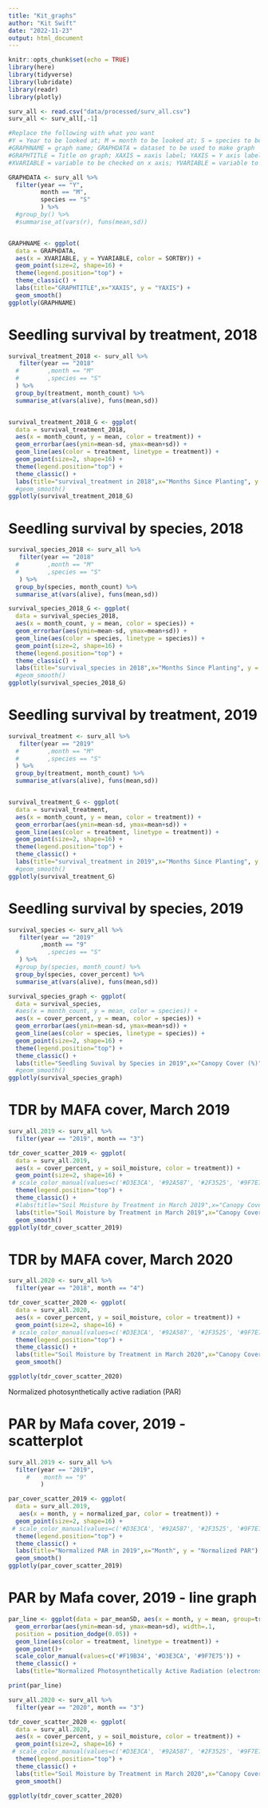 ```yaml
---
title: "Kit_graphs"
author: "Kit Swift"
date: "2022-11-23"
output: html_document
---
```


```r
knitr::opts_chunk$set(echo = TRUE)
library(here)
library(tidyverse)
library(lubridate)
library(readr)
library(plotly)
```

```r
surv_all <- read.csv("data/processed/surv_all.csv")
surv_all <- surv_all[,-1]
```

```r
#Replace the following with what you want
#Y = Year to be looked at; M = month to be looked at; S = species to be looked at; plus any other filter
#GRAPHNAME = graph name; GRAPHDATA = dataset to be used to make graph
#GRAPHTITLE = Title on graph; XAXIS = xaxis label; YAXIS = Y axis label
#XVARIABLE = variable to be checked on x axis; YVARIABLE = variable to be checked on y axis; SORTBY = what regression lines you want

GRAPHDATA <- surv_all %>% 
  filter(year == "Y", 
         month == "M", 
         species == "S"
         ) %>%
  #group_by() %>%
  #summarise_at(vars(r), funs(mean,sd))


GRAPHNAME <- ggplot(
  data = GRAPHDATA,
  aes(x = XVARIABLE, y = YVARIABLE, color = SORTBY)) +
  geom_point(size=2, shape=16) +
  theme(legend.position="top") +
  theme_classic() +
  labs(title="GRAPHTITLE",x="XAXIS", y = "YAXIS") +
  geom_smooth()
ggplotly(GRAPHNAME)
```

# Seedling survival by treatment, 2018
```r
survival_treatment_2018 <- surv_all %>%
   filter(year == "2018"
  #        ,month == "M"
  #        ,species == "S"
  ) %>%
  group_by(treatment, month_count) %>%
  summarise_at(vars(alive), funs(mean,sd))


survival_treatment_2018_G <- ggplot(
  data = survival_treatment_2018,
  aes(x = month_count, y = mean, color = treatment)) +
  geom_errorbar(aes(ymin=mean-sd, ymax=mean+sd)) +
  geom_line(aes(color = treatment, linetype = treatment)) + 
  geom_point(size=2, shape=16) +
  theme(legend.position="top") +
  theme_classic() +
  labs(title="survival_treatment in 2018",x="Months Since Planting", y = "Amount Alive") 
  #geom_smooth()
ggplotly(survival_treatment_2018_G)
```
# Seedling survival by species, 2018
```r
survival_species_2018 <- surv_all %>%
   filter(year == "2018"
  #        ,month == "M"
  #        ,species == "S"
   ) %>%
  group_by(species, month_count) %>%
  summarise_at(vars(alive), funs(mean,sd))

survival_species_2018_G <- ggplot(
  data = survival_species_2018,
  aes(x = month_count, y = mean, color = species)) +
  geom_errorbar(aes(ymin=mean-sd, ymax=mean+sd)) +
  geom_line(aes(color = species, linetype = species)) + 
  geom_point(size=2, shape=16) +
  theme(legend.position="top") +
  theme_classic() +
  labs(title="survival_species in 2018",x="Months Since Planting", y = "Amount Alive") 
  #geom_smooth()
ggplotly(survival_species_2018_G)
```

# Seedling survival by treatment, 2019
```r
survival_treatment <- surv_all %>%
   filter(year == "2019"
  #        ,month == "M"
  #        ,species == "S"
  ) %>%
  group_by(treatment, month_count) %>%
  summarise_at(vars(alive), funs(mean,sd))


survival_treatment_G <- ggplot(
  data = survival_treatment,
  aes(x = month_count, y = mean, color = treatment)) +
  geom_errorbar(aes(ymin=mean-sd, ymax=mean+sd)) +
  geom_line(aes(color = treatment, linetype = treatment)) + 
  geom_point(size=2, shape=16) +
  theme(legend.position="top") +
  theme_classic() +
  labs(title="survival_treatment in 2019",x="Months Since Planting", y = "Amount Alive") 
  #geom_smooth()
ggplotly(survival_treatment_G)
```
# Seedling survival by species, 2019
```r
survival_species <- surv_all %>%
   filter(year == "2019"
         ,month == "9"
  #        ,species == "S"
   ) %>%
  #group_by(species, month_count) %>%
  group_by(species, cover_percent) %>% 
  summarise_at(vars(alive), funs(mean,sd))

survival_species_graph <- ggplot(
  data = survival_species,
  #aes(x = month_count, y = mean, color = species)) +
  aes(x = cover_percent, y = mean, color = species)) +
  geom_errorbar(aes(ymin=mean-sd, ymax=mean+sd)) +
  geom_line(aes(color = species, linetype = species)) + 
  geom_point(size=2, shape=16) +
  theme(legend.position="top") +
  theme_classic() +
  labs(title="Seedling Suvival by Species in 2019",x="Canopy Cover (%)", y = "Amount Alive") 
  #geom_smooth()
ggplotly(survival_species_graph)
```

# TDR by MAFA cover, March 2019
```r
surv_all.2019 <- surv_all %>% 
  filter(year == "2019", month == "3")

tdr_cover_scatter_2019 <- ggplot(
  data = surv_all.2019,
  aes(x = cover_percent, y = soil_moisture, color = treatment)) +
  geom_point(size=2, shape=16) +
 # scale_color_manual(values=c('#D3E3CA', '#92A587', '#2F3525', '#9F7E75', '#B9B994', '#F19B34')) +
  theme(legend.position="top") +
  theme_classic() +
  #labs(title="Soil Moisture by Treatment in March 2019",x="Canopy Cover (%)", y = "Soil Moisture (%)") +
  labs(title="Soil Moisture by Treatment in March 2019",x="Canopy Cover (%)", y = "Soil Moisture (%)") +
  geom_smooth()
ggplotly(tdr_cover_scatter_2019)
```

# TDR by MAFA cover, March 2020
``` r
surv_all.2020 <- surv_all %>% 
  filter(year == "2018", month == "4")

tdr_cover_scatter_2020 <- ggplot(
  data = surv_all.2020,
  aes(x = cover_percent, y = soil_moisture, color = treatment)) +
  geom_point(size=2, shape=16) +
 # scale_color_manual(values=c('#D3E3CA', '#92A587', '#2F3525', '#9F7E75', '#B9B994', '#F19B34')) +
  theme(legend.position="top") +
  theme_classic() +
  labs(title="Soil Moisture by Treatment in March 2020",x="Canopy Cover (%)", y = "Soil Moisture (%)") +
  geom_smooth()

ggplotly(tdr_cover_scatter_2020)
```


Normalized photosynthetically active radiation (PAR) 

# PAR by Mafa cover, 2019 - scatterplot
```r
surv_all.2019 <- surv_all %>% 
  filter(year == "2019", 
     #    month == "9"
         )

par_cover_scatter_2019 <- ggplot(
  data = surv_all.2019,
   aes(x = month, y = normalized_par, color = treatment)) +
  geom_point(size=2, shape=16) +
 # scale_color_manual(values=c('#D3E3CA', '#92A587', '#2F3525', '#9F7E75', '#B9B994', '#F19B34')) +
  theme(legend.position="top") +
  theme_classic() +
  labs(title="Normalized PAR in 2019",x="Month", y = "Normalized PAR") +
  geom_smooth()
ggplotly(par_cover_scatter_2019)
```
# PAR by Mafa cover, 2019 - line graph
```r
par_line <- ggplot(data = par_meanSD, aes(x = month, y = mean, group=treatment)) +
  geom_errorbar(aes(ymin=mean-sd, ymax=mean+sd), width=.1, 
  position = position_dodge(0.05)) +
  geom_line(aes(color = treatment, linetype = treatment)) +
  geom_point()+
  scale_color_manual(values=c('#F19B34', '#D3E3CA', '#9F7E75')) +
  theme_classic() +
  labs(title="Normalized Photosynthetically Active Radiation (electrons/m2/s) in July 2019",x="Month", y = "Normalized PAR")

print(par_line)
```

``` r
surv_all.2020 <- surv_all %>% 
  filter(year == "2020", month == "3")

tdr_cover_scatter_2020 <- ggplot(
  data = surv_all.2020,
  aes(x = cover_percent, y = soil_moisture, color = treatment)) +
  geom_point(size=2, shape=16) +
 # scale_color_manual(values=c('#D3E3CA', '#92A587', '#2F3525', '#9F7E75', '#B9B994', '#F19B34')) +
  theme(legend.position="top") +
  theme_classic() +
  labs(title="Soil Moisture by Treatment in March 2020",x="Canopy Cover (%)", y = "Soil Moisture (%)") +
  geom_smooth()

ggplotly(tdr_cover_scatter_2020)
```
